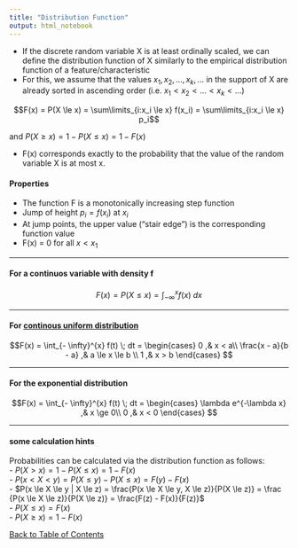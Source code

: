 ```yaml
---
title: "Distribution Function"
output: html_notebook
---
```


- If the discrete random variable X is at least ordinally scaled, we can define the distribution function of X similarly to the empirical distribution function of a feature/characteristic
- For this, we assume that the values $x_1, x_2, ... , x_k, ...$ in the support of X are already sorted in ascending
order (i.e. $x_1 < x_2 < ... < x_k < ...$)

$$F(x) = P(X \le x) = \sum\limits_{i:x_i \le x} f(x_i) = \sum\limits_{i:x_i \le x} p_i$$

and $P(X \ge x) = 1 - P(X \le x) = 1 - F(x)$

- F(x) corresponds exactly to the probability that the value of the random variable X is at most x.

#### Properties
- The function F is a monotonically increasing step function
- Jump of height $p_i = f(x_i)$ at $x_i$
- At jump points, the upper value ("stair edge") is the corresponding function value
- F(x) = 0 for all $x < x_1$

---

#### For a continuos variable with density f
$$F(x) = P(X \le x) = \int_{-\infty}^{x} f(x) \; dx$$

---

#### For [continous uniform distribution](./uniformDistribution.nb.html)

$$F(x) = \int_{- \infty}^{x} f(t) \; dt = \begin{cases}
0 ,& x < a\\
\frac{x - a}{b - a} ,& a \le x \le b \\
1 ,& x > b
\end{cases} $$

---

#### For the exponential distribution
$$F(x) = \int_{- \infty}^{x} f(t) \; dt = \begin{cases}
\lambda e^{-\lambda x} ,& x \ge 0\\
0  ,& x < 0
\end{cases} $$

---

#### some calculation hints
Probabilities can be calculated via the distribution function as follows: <br>
    - $P(X > x) = 1 - P(X \le x) = 1 - F(x)$ <br>
    - $P(x < X < y) = P(X \le y) - P(X \le x) = F(y) - F(x)$ <br>
    - $P(x \le X \le y | X \le z) = \frac{P(x \le X \le y, X \le z)}{P(X \le z)} = \frac {P(x \le X \le z)}{P(X \le z)} = \frac{F(z) - F(x)}{F(z)}$ <br>
    - $P(X \le x) = F(x)$ <br>
    - $P(X \ge x) = 1 - F(x)$ <br>


[Back to Table of Contents](../)